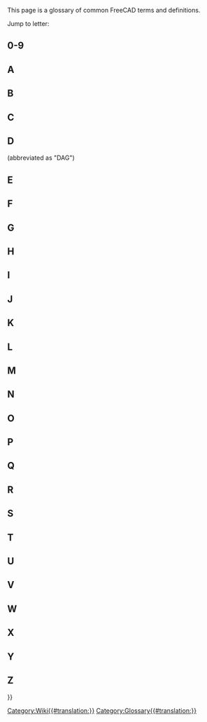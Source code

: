 <languages/>

<div lang="en" dir="ltr" class="mw-content-ltr">
{{Docnav
|[[Contributors|Contributors]]
|
}}
</div>

<div lang="en" dir="ltr" class="mw-content-ltr">
This page is a glossary of common FreeCAD terms and definitions.
</div>

<div lang="en" dir="ltr" class="mw-content-ltr">
Jump to letter: {{CompactTOC|center=yes}}
</div>

<div lang="en" dir="ltr" class="mw-content-ltr">
==0-9==
</div>

<div lang="en" dir="ltr" class="mw-content-ltr">
{{gloss}}
{{term|3D view|content=[[3D_view|3D view]]}}
{{defn|defn=The 3D view is a component of the FreeCAD [[Interface|interface]]. It shows a 3D representation of the model.}}
{{glossend}}
</div>

<div lang="en" dir="ltr" class="mw-content-ltr">
==A==
</div>

<div lang="en" dir="ltr" class="mw-content-ltr">
{{gloss}}
{{term|Arc}}
{{defn|defn=A portion or segment of a circle.}}
{{term|App}}
{{defn|defn=The FreeCAD App layer.}}
{{term|Arch|content=[[Arch_Workbench|Arch]]}}
{{defn|defn=An abbreviation for the old Architectural [[#Workbench|workbench]]. This workbench has been superseded by the [[BIM_Workbench|BIM Workbench]] ({{Version|1.0}}).}}
{{term|Assembly|content=[[Assembly|Assembly]]}}
{{defn|no=1|defn=A set of [[#Part|parts]] that have defined positions in relation to each other.}}
{{defn|no=2|defn=A [[#Workbench|workbench]] which aims to facilitate the creation of assemblies. FreeCAD currently does not have such a workbench built-in, but there are several [[External_workbenches|external assembly workbenches]].}}
{{term|Axes}}
{{defn|defn=Plural of [[#Axis|Axis]]}}
{{term|Axis}}
{{defn|defn=An imaginary line through the origin of the workspace. There are 3 normal axes. They have the classic names of X, Y and Z. X is side to side. Y is up and down. Z is in and out of the page/screen.}}
{{glossend}}
</div>

<div lang="en" dir="ltr" class="mw-content-ltr">
==B==
</div>

<div lang="en" dir="ltr" class="mw-content-ltr">
{{gloss}}
{{term|Backtrace}}
{{defn|defn=Output from a debugging program that displays the series of instructions FreeCAD followed before a problem occurred.}}
{{term|Bezier Curve|content=[https://en.wikipedia.org/wiki/B%C3%A9zier_curve Bezier Curve]}}
{{defn|defn=A type of parametric curve.}}
{{term|BIM|content=[[BIM_Workbench|BIM]]}}
{{defn|defn=An abbreviation for [https://en.wikipedia.org/wiki/Building_information_modeling Building Information Modelling]. The [[BIM_Workbench|BIM Workbench]] provides a BIM workflow in FreeCAD.}}
{{term|Blueprint}}
{{defn|defn=Old term used for [[#Drawing|drawing]], and coined for its original [https://en.wikipedia.org/wiki/Blueprint reproduction process].}}
{{term|Body}}
{{defn|defn=A type of container used in the [[PartDesign_Workbench|PartDesign]] [[#Workbench|workbench]] that groups a sequence of operations ([[#Sketch|sketches]], construction geometry and [[#Feature|features]]) to create a single contiguous solid. (Introduced in FreeCAD V0.17.)}}
{{term|Boolean Logic}}
{{defn|defn=A method of data manipulation by using of the operands: And, Or, Not.}}
{{term|Boolean Operation}}
{{defn|defn=A method of manipulating objects by using Boolean Logic. In FreeCAD, the Boolean Operations are: Union ([[#Fuse|Fuse]]), Difference ([[#Cut|Cut]]), Intersection, and Section.}}
{{term|Boolean OPerations check}}
{{defn|defn=See [[#BOPcheck|BOPcheck]].}}
{{term|BOPcheck}}
{{defn|defn=A setting that allows the Check Geometry tools in the Part WB and OpenSCAD WB to also check geometry made from [[#Boolean_Logic|Boolean logic]]. The default Check Geometry setting for BOPcheck is "false" (or off). The user can enable BOPcheck to provide more accuracy when running the Check Geometry tool but this comes at the expense of longer Check Geometry processing times. Beginning with FreeCAD 0.19, the BOPcheck setting is most easily enabled from the Settings portion of the Check Geometry widget.}}
{{term|brep}}
{{defn|defn=Native file format for [[#Open_CASCADE|Open CASCADE]] and shared by a few applications. FreeCAD can save in *.brep format.}}
{{term|B-rep}}
{{defn|defn=Stands for [https://en.wikipedia.org/wiki/B-rep boundary representation], which is one of two types of 3D models that FreeCAD supports (the other being [[#Mesh|mesh]]).}}
{{term|B-spline}}
{{defn|defn=A type of parametric curve. See [https://en.wikipedia.org/wiki/B-spline B-spline]}}
{{glossend}}
</div>

<div lang="en" dir="ltr" class="mw-content-ltr">
==C==
</div>

<div lang="en" dir="ltr" class="mw-content-ltr">
{{gloss}}
{{term|Callout}}
{{defn|defn=String of text connected to a line pointing to an object in a [[#Drawing|drawing]].}}
{{term|Chamfer}}
{{defn|defn=The cutting off of an edge, at an angle, to get rid of its sharpness; a beveled edge.}}
{{term|Clipping Plane}}
{{defn|defn=The clipping plane is used to cut away at the model in the 3D view. It is just a visual aid and does not actually cut the model.}}
{{term|Clone}}
{{defn|defn=A copy of an object whereby the copy remains parametric.  When the original object is changed the Clone(s) also change to show modifications made to the original object.}}
{{term|Coin}}
{{defn|defn=Also called [https://www.coin3d.org Coin3D]. Third-party software library used for 3D representation by FreeCAD.}}
{{term|COLLADA}}
{{defn|defn=An interchange file format for [[#Mesh|mesh]] models. File extension is *.dae.}}
{{term|Command|content=[[Command|Command]]}}
{{defn|defn=An action invoked from the [[#GUI|GUI]] when you press a toolbar button or type a keyboard shortcut or type into the Python console. }}
{{term|Compound}}
{{defn|defn=Groups objects together without fusing them like a [[#Boolean_Operation|boolean union]] would.}}
{{term|CompSolid}}
{{defn|defn=Set of [[#Solid|solids]] connected by their [[#Face|faces]]. CompSolids are needed in [[#FEM|FEM]], where more than one material is used in one FEM-mesh.}}
{{term|Constraint}}
{{defn|defn=A restriction on the geometric relationship between primitives in a [[#Sketch|Sketch]]. If a constraint has a numerical value, it is referred to as Datum (e.g., a distance constraint has a numerical value - the length of an imaginary line connecting the two points). A constraint that has no numerical value (e.g., a Horizontal constraint) is sometimes referred to as Geometric Constraint.}}
{{term|Constructive Solid Geometry|content=[https://en.wikipedia.org/wiki/Constructive_solid_geometry Constructive Solid Geometry]}}
{{defn|defn=A solid modeling method for creating shapes by using [[#Boolean_Operation|boolean operations]] on [[#Primitive|primitives]].}}
{{term|Coordinate}}
{{defn|defn=A number which defines the position of an object in space in reference to a [https://en.wikipedia.org/wiki/Cartesian_coordinate_system coordinate system].}}
{{term|Coplanar}}
{{defn|defn=Existing on the same plane.}}
{{term|CSG}}
{{defn|defn=Short for [[#Constructive_Solid_Geometry|Constructive Solid Geometry]].}}
{{term|Cut}}
{{defn|defn=Applying a [[#Boolean_Operation|boolean difference]] between shapes.}}
{{glossend}}
</div>

<div lang="en" dir="ltr" class="mw-content-ltr">
==D==
</div>

<div lang="en" dir="ltr" class="mw-content-ltr">
{{gloss}}
{{term|DAG}}
{{defn|defn=See [[#Directed_Acyclic_Graph|Directed Acyclic Graph.]]}}
{{term|Degrees Of Freedom}}
{{defn|defn=The number of ways geometry in a [[#Sketch|Sketch]] may vary. For example, if we have a Sketch consisting of only one point, and the point has no [[#Constraint|Constraints]] applied to it, the point has two [[#DOF|DOF]] because it is free to move both vertically and horizontally. Similarly, a Sketch consisting of only a single unconstrained circle has three [[#DOF|DOF]] because the circle can move vertically and horizontally and, additionally, the radius is not defined. It is good practice to constrain a Sketch until it has no [[#DOF|DOF]] remaining, in which case it is said to be [[#Fully_Constrained|Fully Constrained]].}}
{{term|Dependency Graph}}
{{defn|defn=A third-party graphing tool used to show how objects in a FreeCAD model use or are related to one another. For more information, refer to the [[Std_DependencyGraph|Dependency Graph]] Wiki page.}}
{{term|Difference}}
{{defn|no=1|defn=The result of, or remainder of, a subtraction.}}
{{defn|no=2|defn=A [[#Boolean_operation|Boolean Operation]] in the [[Part_Workbench|Part]] [[#Workbench|workbench]] which is used to subtract one geometry from another; it results in a [[#Cut|Cut]].}}
{{term|Directed Acyclic Graph}} (abbreviated as "DAG")
{{defn|defn=A type of [[#Dependency_Graph|Dependency Graph]] where the relationship of objects flows in a generally linear direction from start to end with no circular dependencies. When following a DAG there is no flow from one object A to any other objects and then back to that same object A again. In FreeCAD, a graph of the model must always be a DAG.}}
{{term|DOF}}
{{defn|defn=[[#Degrees_Of_Freedom|Degrees Of Freedom]]}}
{{term|Draft|content=[[Draft_Workbench|Draft]]}}
{{defn|no=1|defn=A FreeCAD [[#Workbench|workbench]] used primarily for 2 dimensional work.}}
{{defn|no=2|defn=A relief angle on a mold to allow removal of the finished product. See [[PartDesign_Draft|PartDesign Draft]].}}
{{term|Drawing}}
{{defn|defn=Describes a representation of geometry through the use of two-dimensional views. Also called plan or [[#Blueprint|blueprint]].}}
{{glossend}}
</div>

<div lang="en" dir="ltr" class="mw-content-ltr">
==E==
</div>

<div lang="en" dir="ltr" class="mw-content-ltr">
{{gloss}}
{{term|Edge}}
{{defn|no=1|defn=A segment joining two [[#Vertices|vertices]]. This segment can be a straight line or a curve. The CAD kernel defines it as: One-dimensional shape corresponding to a curve and bounded by a vertex at each extremity. A closed circle has therefore only one vertex, where it starts and ends. See [https://dev.opencascade.org/doc/overview/html/occt__tutorial.html#OCCT_TUTORIAL_SUB2_3 "Open CASCADE Technology, Profile: Defining the Topology"].}}
{{defn|no=2|defn=The joining line between two faces. It can be curved or straight.}}
{{term|Element}}
{{defn|defn=An item of Sketcher geometry such as a point, a line segment, an arc, a circle, etc.}}
{{term|Expression}}
{{defn|no=1|defn=A general term used in mathematics and programming.}}
{{defn|no=2|defn=In FreeCAD [[Expressions|expressions]] are used to compute values. They can reference and drive object properties. They are used in [[Spreadsheet_Workbench|spreadsheets]] and to control parametric models.}}
{{term|Extrude}}
{{defn|defn=A general term for extending a 2D object into 3D along 1 direction. See also [[#Pad|Pad]].}}
{{glossend}}
</div>

<div lang="en" dir="ltr" class="mw-content-ltr">
==F==
</div>

<div lang="en" dir="ltr" class="mw-content-ltr">
{{gloss}}
{{term|Face}}
{{defn|defn=A 2 dimensional topological construct. For example, a cube has 6 Faces. A face can be curved, like in case of a sphere, which has one face in FreeCAD. The CAD kernel defines it as: Part of a surface bounded by a closed [[#Wire|wire(s)]]. See [https://dev.opencascade.org/doc/overview/html/occt__tutorial.html#OCCT_TUTORIAL_SUB2_3 Profile: Defining the Topology].}}
{{term|Facet}}
{{defn|defn=Often used to describe planar faces on a [[#Mesh|mesh]].}}
{{term|FC}}
{{defn|defn=Short for FreeCAD.}}
{{term|FCStd}}
{{defn|defn=FreeCAD native file format. File extension *.fcstd, *.FCStd}}
{{term|Feature}}
{{defn|defn=A step in a 3d part's evolution in the [[PartDesign_Workbench|Part Design]] [[#Workbench|workbench]] workflow.  Examples are [[#Pad|Pad]], [[#Pocket|Pocket]], [[#Groove|Groove]], [[#Fillet|Fillet]], etc. As we create a model in the [[PartDesign_Workbench|Part Design]] [[#Workbench|workbench]], each feature takes the shape of the last one and adds or removes something.  Hence a "Pocket" feature is not only the pocketed hole itself, but the whole part with the pocket feature.}}
{{term|FEM|content=[[FEM_Workbench|FEM]]}}
{{defn|defn=[https://en.wikipedia.org/wiki/Finite_element_method Finite Element Method], a [[#Workbench|workbench]] used to solve engineering and mathematical physics problems associated with parts, assemblies and structures.}}
{{term|Fillet}}
{{defn|defn=A rounded relief or cut at an edge added for a finished appearance and to break sharp edges. See [[Part_Fillet|Part Fillet]] and [[PartDesign_Fillet|PartDesign Fillet]].}}
{{term|Fork}}
{{defn|defn=See [[#Forked_Model|Forked Model]].}}
{{term|Forked Model}}
{{defn|defn=A modeling method, usually accidental and incorrect in FreeCAD, that creates two or more versions of a model from a previous item. (Not to be confused with intentional operations like Array, Clone, Polar Pattern, etc.)}}
{{term|Frenet}}
{{defn|defn=When Sweeping a profile along a 3D path, the Frenet parameter controls the orientation of the profile as it travels along the path. If Frenet is true, the profiles are oriented using the Frenet Frame (tangent, binormal, normal) of the path. If Frenet is false the profile's rotation is not restricted. [https://en.wikipedia.org/wiki/Differentiable_curve#Frenet_frame Frenet frame]}}
{{term|Freetype|content=[http://www.freetype.org FreeType]}}
{{defn|defn=A freely available software library used to extract information from font definition files.}}
{{term|Frustum|content=[https://en.wikipedia.org/wiki/Frustum Frustum]}}
{{defn|defn=The portion of a solid that lies between two parallel planes cutting it. Used in computer graphics to describe the three-dimensional region which is visible on the screen, the [https://en.wikipedia.org/wiki/Viewing_frustum "viewing frustum"]}}
{{term|Fully Constrained}}
{{defn|defn=In [[#Sketcher|Sketcher]], when a [[#Sketch|Sketch]] has no [[#Degrees_Of_Freedom|Degrees Of Freedom]], the Sketch is said to be "fully constrained" by the applied [[#Constraint|Constraints]].}}
{{term|Fuse}}
{{defn|defn=Term commonly used in FreeCAD to refer to a [[#Boolean_Operation|boolean union]] of shapes.}}
{{glossend}}
</div>

<div lang="en" dir="ltr" class="mw-content-ltr">
==G==
</div>

<div lang="en" dir="ltr" class="mw-content-ltr">
{{gloss}}
{{term|GDB or gdb}}
{{defn|defn=[https://www.gnu.org/software/gdb/ '''G'''NU Project '''D'''e'''B'''ugger], a debugging program used on Unix and other 'nix operating systems in order to get a [[#Backtrace|backtrace]]. "gdb" (without the quotation marks) is also the first part of the command used to start the GDB program itself. An example of how to use GDB with FreeCAD is in [https://forum.freecad.org/viewtopic.php?t=7052#p56918 this forum post]}}
{{term|Geometric modeling kernel}}
{{defn|defn=Also called CAD kernel. A set of complex software libraries responsible for the creation of 3D shapes. All operations on objects (extrude, boolean operations, chamfer, fillet) rely on the geometric modeling kernel.}}
{{term|Git}}
{{defn|defn=[https://en.wikipedia.org/wiki/Distributed_revision_control Distributed revision control system] used by FreeCAD to host and manage its code base.}}
{{term|[[Std_Group|Group]]}}
{{defn|defn=Used to organize elements in the [[#Tree_view|Tree view]].}}
{{term|GUI}}
{{defn|defn='''G'''raphical '''U'''ser '''I'''nterface. Allows users to interact with FreeCAD through graphical icons and the mouse pointer.}}
{{glossend}}
</div>

<div lang="en" dir="ltr" class="mw-content-ltr">
==H==
</div>

<div lang="en" dir="ltr" class="mw-content-ltr">
{{gloss}}
{{term|Half_Space|content=[https://en.wikipedia.org/wiki/Half-space_%28geometry%29 Half Space]}}
{{defn|defn=When a plane completely divides a 3D Euclidian space, the plane forms two half spaces.}}
{{glossend}}
</div>

<div lang="en" dir="ltr" class="mw-content-ltr">
==I==
</div>

<div lang="en" dir="ltr" class="mw-content-ltr">
{{gloss}}
{{term|IGES}}
{{defn|defn=A file format for the exchange of product data models. Files extensions are *.iges, *.igs. See also [[#STEP|STEP]].}}
{{term|Intersection|content=[https://en.wikipedia.org/wiki/Intersection Intersection]}}
{{defn|defn=That portion of two or more geometric entities that is common to all. For example, the intersection of two lines is a point.}}
{{glossend}}
</div>

<div lang="en" dir="ltr" class="mw-content-ltr">
==J==
</div>

<div lang="en" dir="ltr" class="mw-content-ltr">
{{gloss}}
{{term|JT}}
{{defn|defn=A proprietary 3D data format developed by Siemens PLM Software. FreeCAD has no support for JT at this time.}}
{{glossend}}
</div>

<div lang="en" dir="ltr" class="mw-content-ltr">
==K==
</div>

<div lang="en" dir="ltr" class="mw-content-ltr">
{{gloss}}
{{term|Kernel}}
{{defn|defn=See [[#Geometric_modeling_kernel|Geometric modeling kernel]].}}
{{term|KML}}
{{defn|defn=Keyhole Markup Language - an XML-based geospatial 3D data definition file used by Google Earth. FreeCAD has no support for KML at this time.}}
{{glossend}}
</div>

<div lang="en" dir="ltr" class="mw-content-ltr">
==L==
</div>

<div lang="en" dir="ltr" class="mw-content-ltr">
{{gloss}}
{{term|Label}}
{{defn|no=1|defn=A user defined property of an object; used to make the [[#Tree_view|Tree view]] easier to understand by humans.}}
{{defn|no=2|defn=A string of descriptive text added to a drawing (see [[Draft_Label|Draft Label]]).}}
{{defn|defn=Contrast with [[#Name|Name]].}}
{{term|Line}}
{{defn|defn=Most often this is used as a synonym for a [[#Line_Segment|line segment]]. In Sketcher, it is used sometimes with its exact meaning of an infinite straight path.}}
{{term|Line Segment}}
{{defn|defn=A straight path between two [[#Point|points]].}}
{{term|Lock}}
{{defn|defn=[[Sketcher_ConstrainLock|Constraint Lock]]}}
{{term|Loft|content=[https://en.wikipedia.org/wiki/Loft_%283D%29 Loft]}}
{{defn|defn=A topological form created by linking consecutive profiles with a surface. Similar to the process used to make fabric covered aeroplanes or boats. Also the FreeCAD function for creating such a form.}}
{{glossend}}
</div>

<div lang="en" dir="ltr" class="mw-content-ltr">
==M==
</div>

<div lang="en" dir="ltr" class="mw-content-ltr">
{{gloss}}
{{term|Macro}}
{{defn|defn=A saved sequence of FreeCAD instructions, often written by end users.}}
{{term|Manifold}}
{{defn|defn=Said of a [[#Shape|shape]] that forms a perfectly enclosed volume. A familiar synonym that gives a good description is "watertight". To generate a solid, a [[#Shell|shell]] must be manifold.}}
{{term|Mantis}}
{{defn|defn=[[#Tracker|Bug tracking system]] used by the FreeCAD project.}}
{{term|Mesh}}
{{defn|defn=Type of object that can be imported or created by FreeCAD. See [https://en.wikipedia.org/wiki/Polygon_mesh Polygon mesh] for more details.}}
{{term|Model}}
{{defn|defn=Also called 3D model. Computer representation of a three-dimensional [[#Part|part]] or [[#Assembly|assembly]].}}
{{term|MultiTransform|content=[[PartDesign_MultiTransform|MultiTransform]]}}
{{defn|defn=Stands for multiple transformation. A [[#Feature|feature]] from the [[PartDesign_Workbench|PartDesign]] [[#Workbench|workbench]] that applies a series of chained transformations (linear and circular pattern, mirrored) to selected features.}}
{{glossend}}
</div>

<div lang="en" dir="ltr" class="mw-content-ltr">
==N==
</div>

<div lang="en" dir="ltr" class="mw-content-ltr">
{{gloss}}
{{term|Name}}
{{defn|defn=An unique identifier for a FreeCAD document object. Once assigned by the program, the Name can not be easily changed. Contrast with [[#Label|Label]].}}
{{term|Non-manifold}}
{{defn|defn=Non-manifold topology, also called zero-thickness, is two distinct solid bodies connected at a theoretical vertex or edge. It is an unsupported type of shape (not always detected by FreeCAD) that should be avoided, as it can cause trouble with further steps and export.}}
{{term|Non-parametric}}
{{defn|defn=A non-parametric object does not have editable shape properties, nor does its shape depend on other objects. After creating a [[Part_SimpleCopy|non-parametric copy]] of an object, the original object can be modified or deleted without affecting the copy.}}
{{term|Null Shape}}
{{defn|defn=A [[#Shape|Shape]] property that has not been initialized by a program/macro. Usually an error condition.}}
{{glossend}}
</div>

<div lang="en" dir="ltr" class="mw-content-ltr">
==O==
</div>

<div lang="en" dir="ltr" class="mw-content-ltr">
{{gloss}}
{{term|OCC}}
{{defn|defn=Acronym for [[#Open_CASCADE|Open CASCADE]]. Prior to being open sourced, it used to be named CAS.CADE (abbreviated from Computer Aided Software for Computer Aided Design and Engineering).}}
{{term|OCE}}
{{defn|defn='''O'''pen CASCADE '''C'''ommunity '''E'''dition. It provides patches, improvements and experiments contributed by users over the official [[#Open_CASCADE|Open CASCADE]] library. FreeCAD is known to work on either OCC or OCE.}}
{{term|OCCT}}
{{defn|defn=Open CASCADE Technology. See [[#OCC|OCC]].}}
{{term|Open CASCADE|content=[http://www.opencascade.org Open CASCADE]}}
{{defn|defn=The [[#Geometric_modeling_kernel|geometric modeling kernel]] (software library) underlying FreeCAD. Also called [[#OCC|OCC]] or [[#OCCT|OCCT]] (for Open CASCADE Technology). See also [[#OCE|OCE]].}}
{{term|OpenSCAD|content=[http://www.openscad.org/ OpenSCAD]}}
{{defn|no=1|defn=Name of a script-only based CAD program.}}
{{defn|no=2|defn=A [[#Workbench|workbench]] in FreeCAD. The [[OpenSCAD_Workbench|OpenSCAD]] [[#Workbench|workbench]] provides an interface for import/export of *.scad and *.csg models, as well as a some utility tools.}}
{{term|Origin}}
{{defn|defn=The center of the coordinate system. Everything goes out from here in either the positive or negative directions. As is our view of the universe with Earth being the “origin”.}}
{{term|Orthographic}}
{{defn|defn=See [https://en.wikipedia.org/wiki/Orthographic_projection Orthographic projection] and [https://en.wikipedia.org/wiki/Multiview_orthographic_projection Multiview orthographic projection].}}
{{glossend}}
</div>

<div lang="en" dir="ltr" class="mw-content-ltr">
==P==
</div>

<div lang="en" dir="ltr" class="mw-content-ltr">
{{gloss}}
{{term|Pad}}
{{defn|defn=An extension of a [[#Sketch|Sketch]] in a direction perpendicular to the plane of the Sketch. See also [[#Extrude|Extrude]].}}
{{term|Parametric}}
{{defn|defn=Most objects in FreeCAD are parametric. This means that their shape depends on their properties, or on the source objects they are based on. For example, the shape of an existing [[Part_Box|Part Box]] can be changed by editing its dimensions. And if the box is one of the source objects of a [[Part_Fuse|Part Fuse]], that object will change as well. Deleting one of the source objects of a parametric object will change it and may even break it.}}
{{term|Part}}
{{defn|no=1|defn=A FreeCAD [[#Workbench|workbench]] primarily used for a [https://en.wikipedia.org/wiki/Constructive_solid_geometry Constructive Solid Geometry] workflow. See [[Part_Workbench|Part Workbench]].}}
{{defn|no=2|defn=A FreeCAD Python module, directly interfacing with [[#OCC|OCC]]. See [[Part_scripting|Part scripting]].}}
{{defn|no=3|defn=A container which groups any type of FreeCAD object and has a [[#Placement|placement]]. See [[Std_Part|Std Part]].}}
{{defn|no=4|defn=A unibody solid. The lowest level component in an assembly.}}
{{term|PartDesignNext}}
{{defn|defn=Nickname used over the forums to distinguish the [[PartDesign_Workbench|PartDesign]] [[#Workbench|workbench]] in the FreeCAD 0.17 release version from the one in v0.16 and earlier, because of the vast changes introduced.}}
{{term|PD}}
{{defn|defn=Abbreviation of [[PartDesign_Workbench|PartDesign]], a FreeCAD [[#Workbench|workbench]].}}
{{term|PDN}}
{{defn|defn=Abbreviation of [[#PartDesignNext|PartDesignNext]].}}
{{term|Perspective}}
{{defn|defn=[https://en.wikipedia.org/wiki/Graphical_projection#Perspective Perspective projection]}}
{{term|Pivy|content=[http://pypi.python.org/pypi/Pivy Pivy]}}
{{defn|defn=A software library that allows Python to use Coin.}}
{{term|Placement}}
{{defn|defn=Set of properties of an object that defines its coordinates and orientation in space. See [[Placement]].}}
{{term|Planar}}
{{defn|defn=Said of geometry of which elements all lie on a same plane.}}
{{term|Plane}}
{{defn|no=1|defn=A flat, two-dimensional surface that extends infinitely far.}}
{{defn|no=2|defn=A primitive two-dimensional object created in the [[Part_Workbench|Part]] [[#Workbench|workbench]].}}
{{term|Plot}}
{{defn|no=1|defn=An outdated synonym for a technical drawing made by a pen plotter. See [https://en.wikipedia.org/wiki/Plotter Plotter]}}
{{defn|no=2|defn=Short for plot plan. See [https://en.wikipedia.org/wiki/Site_plan Site plan]}}
{{defn|no=3|defn=Graphical representation of data. See [https://en.wikipedia.org/wiki/Plot_(graphics) Plot (graphics)]}}
{{term|Pocket}}
{{defn|defn=A [[#Feature|feature]] that removes material from a solid based on a [[#Sketch|Sketch]].}}
{{term|Point}}
{{defn|defn=An item used to reference a single area in the 3D workspace. A “point” is dimensionless. It has a dimension on the screen, usually represented by a “dot” only so we can see where it is. See also [[#Vertex|Vertex]].}}
{{term|Polygon mesh}}
{{defn|defn=See [https://en.wikipedia.org/wiki/Polygonal_mesh Polygonal_mesh]}}
{{term|Polyline}}
{{defn|defn=A series of connected line or arc segments.}}
{{term|POV-Ray}}
{{defn|defn=[https://en.wikipedia.org/wiki/POV-Ray POV-Ray]}}
{{term|PPA}}
{{defn|defn=An acronym that stands for '''P'''ersonal '''P'''ackage '''A'''rchive. It's a type of software repository exclusive to the Ubuntu Linux operating system. The FreeCAD project offers the latest release as well as development versions through two PPA repositories. Updates are managed by the host system's update manager.}}
{{term|Primitive}}
{{defn|defn=A basic shape used in the construction of models. Some 2D primitives are: point, line, polygon, circle, ellipse, spiral, helix. 3D primitives are: box, cylinder, cone, torus, sphere, ellipsoid, prism.}}
{{term|PySide|content=[https://wiki.qt.io/PySide PySide]}}
{{defn|defn=A freely available software library that allows Python to use QT.}}
{{term|Python|content=[http://www.python.org Python]}}
{{defn|defn=A programming language used in the development of FreeCAD as well as in user-written [[#Macro|macros]] or scripts.}}
{{glossend}}
</div>

<div lang="en" dir="ltr" class="mw-content-ltr">
==Q==
</div>

<div lang="en" dir="ltr" class="mw-content-ltr">
{{gloss}}
{{term|Qt|content=[https://www.qt.io/developers/ Qt]}}
{{defn|defn=A cross-platform application and user interface framework.}}
{{glossend}}
</div>

<div lang="en" dir="ltr" class="mw-content-ltr">
==R==
</div>

<div lang="en" dir="ltr" class="mw-content-ltr">
{{gloss}}
{{term|Raytracing}}
{{defn|defn=[https://en.wikipedia.org/wiki/Ray_tracing_%28graphics%29 Ray tracing]}}
{{term|Revolve}}
{{defn|defn=A tool in the [[Part_Workbench|Part]] [[#Workbench|workbench]]. See [[Part_Revolve|Part Revolve]].}}
{{term|Robot}}
{{defn|defn=[https://en.wikipedia.org/wiki/Industrial_robot Industrial robot]}}
{{term|Rotate}}
{{defn|defn=Action to spin an object unto an axis to change its orientation in space.}}
{{glossend}}
</div>

<div lang="en" dir="ltr" class="mw-content-ltr">
==S==
</div>

<div lang="en" dir="ltr" class="mw-content-ltr">
{{gloss}}
{{term|Section}}
{{defn|defn=[https://en.wikipedia.org/wiki/Cross_section_%28geometry%29 Cross section (geometry)]}}
{{term|Self Intersection}}
{{defn|defn=A condition where a curve crosses over itself (ex.'8','&'). This confuses geometric kernel algorithms and generally produces an error condition.}}
{{term|Shape}}
{{defn|defn=Generic term used in FreeCAD to describe most elements (except for [[#Mesh|meshes]]).}}
{{term|Shell}}
{{defn|defn=Shape made of two or more contiguous [[#Face|faces]]. A [[#Manifold|manifold]] (enclosed) shell can be converted into a [[#Solid|solid]].}}
{{term|Sketch}}
{{defn|defn=A constrained 2D depiction of an object fixed to a plane or a [[#Face|Face]]. In FreeCAD a Sketch is always a 2-dimensional object somewhere in the 3D space.}}
{{term|Sketcher|content=[[Sketcher_Workbench|Sketcher]]}}
{{defn|defn=A [[#Workbench|workbench]] used to create 2D geometry by use of [[#Element|elements]] and [[#Constraint|constraints]].}}
{{term|Sketcher Solver}}
{{defn|defn=The internal FreeCAD mechanism that calculates inter-dependencies and effects of adding, deleting, and modifying geometry and associated constraints in each Sketch. Sketcher Solver also calculates the arrangement of all geometry in each Sketch so it can be displayed correctly.}}
{{term|Smooth Line}}
{{defn|defn=In a Drawing, a line indicating a change between tangent surfaces, as in the transition from a flat surface to a fillet. Also "tangent edge". See [[Drawing_View#Modify_an_existing_view|Drawing View]]}}
{{term|Solid}}
{{defn|defn=Part of 3D space bounded by [[#Shell|Shells]]. A solid has a volume and other properties related to objects with a mass.}}
{{term|Solver}}
{{defn|defn=See [[#Sketcher_Solver|Sketcher Solver]].}}
{{term|Stable}}
{{defn|defn=A nickname for the last general release version of the FreeCAD software. This is typically the version available from sources other than the FreeCAD project. Compare with [[#Unstable|Unstable]].}}
{{term|STL}}
{{defn|defn=''STereoLithography'', also known as ''Standard Tessellation Language.'' A [[#Mesh|mesh]] file format defining only the surface of a 3D object. File extensions is *.stl}}
{{term|STEP}}
{{defn|defn=An ISO standard (ISO 10303) for the exchange of 3D data and product manufacturing information. It replaces [[#IGES|IGES]]. File extensions are *.step, *.stp.}}
{{term|SVG}}
{{defn|defn=[https://en.wikipedia.org/wiki/Scalable_Vector_Graphics Scalable Vector Graphics]. A vector graphics file format.}}
{{term|Sweep}}
{{defn|defn=A 3D shape generated from at least one 2D cross-section that traces along a trajectory (path). Commonly used to define the tool as well as the created shape. See [https://en.wikipedia.org/wiki/Solid_modeling#Sweeping Solid modeling]}}
{{glossend}}
</div>

<div lang="en" dir="ltr" class="mw-content-ltr">
==T==
</div>

<div lang="en" dir="ltr" class="mw-content-ltr">
{{gloss}}
{{term|Task panel}}
{{defn|defn=A [https://en.wikipedia.org/wiki/Panel_(computer_software) control panel] in FreeCAD that displays content specific to the task at hand. It can show available tools in the active [[#Workbench|workbench]] or prompt for values and options while a [[#Command|command]] is active.}}
{{term|Tasks tab}}
{{defn|defn=See [[#Task_panel|Task panel]].}}
{{term|Tessellation}}
{{defn|defn=A tessellation of a surface is the tiling of the surface using one or more geometric shapes, called tiles, with no overlaps and no gaps. In FreeCAD it is needed to display the geometric shapes in the 3D-view. The tessellation relative to the dimensions of a shape can be set in the preferences to get a smoother view of round surfaces at the cost of computation time. See [[Preferences_Editor|Preferences Editor]].}}
{{term|Thickness}}
{{defn|no=1|defn=A measure of how thick a shape is.}}
{{defn|no=2|defn=A [[Part_Workbench|Part]] [[#Workbench|workbench]] tool to hollow out a solid and leave a defined uniform thickness.}}
{{term|Toggle}}
{{defn|defn=A setting that can be changed between two options, for example between True or False or between Off and On.}}
{{term|Topological Naming}}
{{defn|defn=A scheme whereby an edge or face, once created, is assigned a permanent name. Internally, FreeCAD identifies edges and faces on a solid by numbering them such as: Edge1, Edge2, Face1, Face2, etc. The problem is that these IDs are somewhat randomly applied, and they will change after something is done to the model that changes the amount of edges and faces. For example, if the model is revised an item linked to a Face2 could later erroneously become linked to a different face (which was renamed to become the new Face2), causing the user unwanted results.  As of the FreeCAD 0.20 release Topological Naming has not yet been implemented, and so if an object is modified such that the number of edges or faces changes, the names of the edges or faces of that object might change too.}}
{{term|Torus}}
{{defn|defn=A primitive shape.}}
{{term|Tracker}}
{{defn|defn=Short for bug tracker, the online software application used to keep track of reported bugs or feature requests. See also [[#Mantis|Mantis]].}}
{{term|Tree view|content=[[Tree_view|Tree view]]}}
{{defn|defn=The Tree view is a component of the FreeCAD [[Interface|interface]]. It can be shown as a separate [[#GUI|GUI]] element or as part of the [[Combo_View|Combo View]]. It contains a representation of the document's structure.}}
{{glossend}}
</div>

<div lang="en" dir="ltr" class="mw-content-ltr">
==U==
</div>

<div lang="en" dir="ltr" class="mw-content-ltr">
{{gloss}}
{{term|Union}}
{{defn|defn=A [[Part_Workbench|Part]] [[#Workbench|workbench]] tool that performs a [[#Boolean_Operation|Boolean operation]] on selected shapes.}}
{{term|Unstable}}
{{defn|defn=A nickname for a very recent version of the FreeCAD software. This version will contain many changes recently implemented by the developers. It does not typically fail or produce wrong results, but it has not completed testing.}}
{{term|Upgrade|content=[[Draft_Upgrade|Upgrade]]}}
{{defn|defn=A [[Draft_Workbench|Draft]] [[#Workbench|workbench]] tool.}}
{{glossend}}
</div>

<div lang="en" dir="ltr" class="mw-content-ltr">
==V==
</div>

<div lang="en" dir="ltr" class="mw-content-ltr">
{{gloss}}
{{term|Vector}}
{{defn|defn=A magnitude with a direction. Often represented graphically as an arrow in 2 or 3 dimensions. For example, "fifty paces north", "9.8 m/s^2 down", and "(3,5,6) units in the x, y, z, direction, respectively" are all vectors. In FreeCAD, they are most often denoted as ordered pairs (x, y) or ordered triples (x, y, z).}}
{{term|Vertex}}
{{defn|defn=A lone [[#Point|point]] in space, or the corner of a [[#shape|shape]] where [[#Edge|edges]] meet. The open Cascade Technology defines it, as a zero dimensional [[#shape|shape]] corresponding to a point in geometry. See [https://dev.opencascade.org/doc/overview/html/occt__tutorial.html#OCCT_TUTORIAL_SUB2_3 OCCT Profile: Defining the topology]}}
{{term|Vertices}}
{{defn|defn=Plural of [[#Vertex|Vertex]]}}
{{term|Viewprovider}}
{{defn|defn=General interface for all visual stuff in FreeCAD. A ViewProvider generates and handles all around visualizing and presenting objects from the FreeCAD [[#App|App layer]] to the user. This class and its descendents have to be implemented for any object type in order to show them in the [[#3D_view|3D view]] and [[#Tree_view|Tree view]].}}
{{glossend}}
</div>

<div lang="en" dir="ltr" class="mw-content-ltr">
==W==
</div>

<div lang="en" dir="ltr" class="mw-content-ltr">
{{gloss}}
{{term|WB}}
{{defn|defn=Short for [[#Workbench|workbench]].}}
{{term|Wire}}
{{defn|no=1|defn=A sequence of connected [[#Edge|edges]] by [[#Vertex|vertices]]. The term wire is used in this sense mainly by [https://dev.opencascade.org/doc/overview/html/occt__tutorial.html#OCCT_TUTORIAL_SUB2_3 Open Cascade Technology] and therefore also inside of FreeCAD.}}
{{defn|no=2|defn=A [[Draft_Workbench|Draft]] [[#Workbench|workbench]] command that creates a parametric wire.}}
{{term|Workbench}}
{{defn|defn=Also called a module, each [[Workbenches|workbench]] groups a set of tools dedicated to a specific task.}}
{{glossend}}
</div>

<div lang="en" dir="ltr" class="mw-content-ltr">
==X==
</div>

<div lang="en" dir="ltr" class="mw-content-ltr">
{{gloss}}
{{term|X}}
{{defn|defn=Commonly refers to the 2D or 3D X [[#Axis|axis]].}}
{{glossend}}
</div>

<div lang="en" dir="ltr" class="mw-content-ltr">
==Y==
</div>

<div lang="en" dir="ltr" class="mw-content-ltr">
{{gloss}}
{{term|Y}}
{{defn|defn=Commonly refers to the 2D or 3D Y [[#Axis|axis]].}}
{{glossend}}
</div>

<div lang="en" dir="ltr" class="mw-content-ltr">
==Z==
</div>

<div lang="en" dir="ltr" class="mw-content-ltr">
{{gloss}}
{{term|Z}}
{{defn|defn=Commonly refers to the 3D Z [[#Axis|axis]].}}
{{glossend}}
</div>


<div lang="en" dir="ltr" class="mw-content-ltr">
{{Docnav
|[[Contributors|Contributors]]
|
}}
</div>

{{Userdocnavi{{#translation:}}}}
[[Category:Wiki{{#translation:}}]]
[[Category:Glossary{{#translation:}}]]